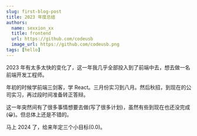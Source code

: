 ```yaml
---
slug: first-blog-post
title: 2023 年度总结
authors:
  name: sexxion_xx
  title: frontend
  url: https://github.com/codeusb
  image_url: https://github.com/codeusb.png
tags: [hello]
---
```



2023 年有太多太快的变化了，这一年我几乎全部投入到了前端中去，想去做一名前端开发工程师。

年初的时候学前端三剑客，学 React。三月份实习到八月。然后秋招，到现在的公司实习，再过段时间准备转正答辩。

<!-- :::tip -->

这一年突然间有了很多事情想要去做(写了很多计划)，虽然有些到现在也还没完成(😀)。但总体上还是不错的。

马上 2024 了，给来年定三个小目标(0.0)。

<Target />

<!-- ::: -->
